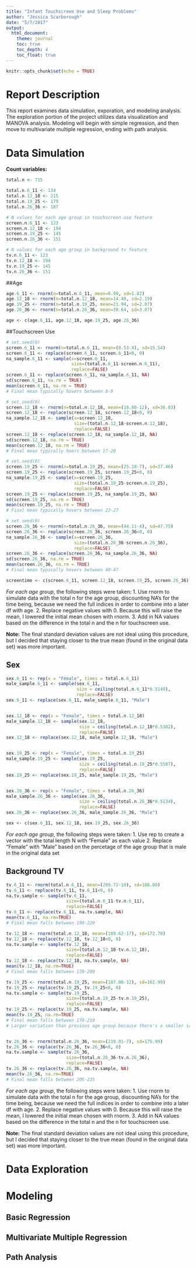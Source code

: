 ```yaml
---
title: "Infant Touchscreen Use and Sleep Problems"
author: "Jessica Scarborough"
date: "5/7/2017"
output:
  html_document:
    theme: journal
    toc: true
    toc_depth: 4
    toc_float: true
---
```


```r
knitr::opts_chunk$set(echo = TRUE)
```

# Report Description

This report examines data simulation, exporation, and modeling analysis. The exploration portion of the project utilizes data visualization and MANOVA analysis. Modeling will begin with simple regression, and then move to multivariate multiple regression, ending with path analysis. 

# Data Simulation

**Count variables:**
```r
total.n <- 715

total.n.6_11 <- 134
total.n.12_18 <- 215
total.n.19_25 <- 179
total.n.26_36 <- 187

# N values for each age group in touchscreen use feature
screen.n.6_11 <- 123
screen.n.12_18 <- 194
screen.n.19_25 <- 145
screen.n.26_36 <- 151

# N values for each age group in background tv feature
tv.n.6_11 <- 123
tv.n.12_18 <- 194
tv.n.19_25 <- 145
tv.n.26_36 <- 151


```

##Age
```r
age.6_11 <- rnorm(n=total.n.6_11, mean=8.99, sd=1.82)
age.12_18 <- rnorm(n=total.n.12_18, mean=14.40, sd=2.19)
age.19_25 <- rnorm(n=total.n.19_25, mean=21.94, sd=2.07)
age.26_36 <- rnorm(n=total.n.26_36, mean=30.64, sd=3.07)

age <- c(age.6_11, age.12_18, age.19_25, age.26_36)

```

##Touchscreen Use
```r
# set.seed(0)
screen.6_11 <- rnorm(n=total.n.6_11, mean=(8.53-4), sd=15.54)
screen.6_11 <- replace(screen.6_11, screen.6_11<0, 0)
na_sample.6_11 <- sample(x=screen.6_11, 
                         size=(total.n.6_11-screen.n.6_11), 
                         replace=FALSE)
screen.6_11 <- replace(screen.6_11, na_sample.6_11, NA)
sd(screen.6_11, na.rm = TRUE)
mean(screen.6_11, na.rm = TRUE)
# Final mean typically hovers between 8-9

# set.seed(0)
screen.12_18 <- rnorm(n=total.n.12_18, mean=(18.80-12), sd=36.83)
screen.12_18 <- replace(screen.12_18, screen.12_18<0, 0)
na_sample.12_18 <- sample(x=screen.12_18, 
                          size=(total.n.12_18-screen.n.12_18), 
                          replace=FALSE)
screen.12_18 <- replace(screen.12_18, na_sample.12_18, NA)
sd(screen.12_18, na.rm = TRUE)
mean(screen.12_18, na.rm = TRUE)
# Final mean typically hoers between 17-20

# set.seed(0)
screen.19_25 <- rnorm(n=total.n.19_25, mean=(25.18-7), sd=37.46)
screen.19_25 <- replace(screen.19_25, screen.19_25<0, 0)
na_sample.19_25 <- sample(x=screen.19_25, 
                          size=(total.n.19_25-screen.n.19_25), 
                          replace=FALSE)
screen.19_25 <- replace(screen.19_25, na_sample.19_25, NA)
sd(screen.19_25, na.rm = TRUE)
mean(screen.19_25, na.rm = TRUE)
# Final mean typically hovers between 22-27

# set.seed(0)
screen.26_36 <- rnorm(n=total.n.26_36, mean=(44.11-4), sd=47.75)
screen.26_36 <- replace(screen.26_36, screen.26_36<0, 0)
na_sample.26_36 <- sample(x=screen.26_36, 
                          size=(total.n.26_36-screen.n.26_36), 
                          replace=FALSE)
screen.26_36 <- replace(screen.26_36, na_sample.26_36, NA)
sd(screen.26_36, na.rm = TRUE)
mean(screen.26_36, na.rm = TRUE)
# Final mean typically hovers between 40-47

screentime <- c(screen.6_11, screen.12_18, screen.19_25, screen.26_36)
```
*For each age group*, the following steps were taken: 
1. Use rnorm to simulate data with the total n for the age group, discounting NA's for the time being, because we need the full indices in order to combine into a later df with age. 
2. Replace negative values with 0. Because this will raise the mean, I lowered the initial mean chosen with rnorm. 
3. Add in NA values based on the difference in the total n and the n for touchscreen use. 

**Note:** The final standard deviation values are not ideal using this procedure, but I decided that staying closer to the true mean (found in the original data set) was more important.


## Sex
```r
sex.6_11 <- rep(x = "Female", times = total.n.6_11)
male_sample.6_11 <- sample(sex.6_11, 
                           size = ceiling(total.n.6_11*0.5149), 
                           replace=FALSE)
sex.6_11 <- replace(sex.6_11, male_sample.6_11, "Male")


sex.12_18 <- rep(x = "Female", times = total.n.12_18)
male_sample.12_18 <- sample(sex.12_18, 
                            size = ceiling(total.n.12_18*0.5302), 
                            replace=FALSE)
sex.12_18 <- replace(sex.12_18, male_sample.12_18, "Male")


sex.19_25 <- rep(x = "Female", times = total.n.19_25)
male_sample.19_25 <- sample(sex.19_25, 
                            size = ceiling(total.n.19_25*0.5587), 
                            replace=FALSE)
sex.19_25 <- replace(sex.19_25, male_sample.19_25, "Male")


sex.26_36 <- rep(x = "Female", times = total.n.26_36)
male_sample.26_36 <- sample(sex.26_36, 
                            size = ceiling(total.n.26_36*0.5134), 
                            replace=FALSE)
sex.26_36 <- replace(sex.26_36, male_sample.26_36, "Male")

sex <- c(sex.6_11, sex.12_18, sex.19_25, sex.26_36)

```

*For each age group*, the following steps were taken: 
1. Use rep to create a vector with the total length N with "Female" as each value
2. Replace "Female" with "Male" based on the percetage of the age group that is male in the original data set


## Background TV

```r

tv.6_11 <- rnorm(total.n.6_11, mean=(209.72-10), sd=186.08)
tv.6_11 <- replace(tv.6_11, tv.6_11<0, 0)
na.tv.sample <- sample(tv.6_11, 
                       size=(total.n.6_11-tv.n.6_11), 
                       replace=FALSE)
tv.6_11 <- replace(tv.6_11, na.tv.sample, NA)
mean(tv.6_11, na.rm=TRUE)
# Final mean falls between 190-220

tv.12_18 <- rnorm(total.n.12_18, mean=(189.62-17), sd=172.70)
tv.12_18 <- replace(tv.12_18, tv.12_18<0, 0)
na.tv.sample <- sample(tv.12_18, 
                       size=(total.n.12_18-tv.n.12_18), 
                       replace=FALSE)
tv.12_18 <- replace(tv.12_18, na.tv.sample, NA)
mean(tv.12_18, na.rm=TRUE)
# Final mean falls between 170-200

tv.19_25 <- rnorm(total.n.19_25, mean=(187.00-12), sd=162.99)
tv.19_25 <- replace(tv.19_25, tv.19_25<0, 0)
na.tv.sample <- sample(tv.19_25, 
                       size=(total.n.19_25-tv.n.19_25), 
                       replace=FALSE)
tv.19_25 <- replace(tv.19_25, na.tv.sample, NA)
mean(tv.19_25, na.rm=TRUE)
# Final mean falls between 170-210
# Larger variation than previous age group because there's a smaller sample size


tv.26_36 <- rnorm(total.n.26_36, mean=(219.01-7), sd=175.99)
tv.26_36 <- replace(tv.26_36, tv.26_36<0, 0)
na.tv.sample <- sample(tv.26_36, 
                       size=(total.n.26_36-tv.n.26_36), 
                       replace=FALSE)
tv.26_36 <- replace(tv.26_36, na.tv.sample, NA)
mean(tv.26_36, na.rm=TRUE)
# Final mean falls between 205-235

```

*For each age group*, the following steps were taken: 
1. Use rnorm to simulate data with the total n for the age group, discounting NA's for the time being, because we need the full indices in order to combine into a later df with age. 
2. Replace negative values with 0. Because this will raise the mean, I lowered the initial mean chosen with rnorm. 
3. Add in NA values based on the difference in the total n and the n for touchscreen use. 

**Note:** The final standard deviation values are not ideal using this procedure, but I decided that staying closer to the true mean (found in the original data set) was more important.



# Data Exploration

# Modeling

## Basic Regression

## Multivariate Multiple Regression

## Path Analysis